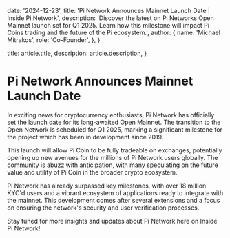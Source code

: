   date: '2024-12-23',
  title: 'Pi Network Announces Mainnet Launch Date | Inside Pi Network',
  description:
    'Discover the latest on Pi Networks Open Mainnet launch set for Q1 2025. Learn how this milestone will impact Pi Coins trading and the future of the Pi ecosystem.',
  author: {
    name: 'Michael Mitrakos',
    role: 'Co-Founder',
  },
}

  title: article.title,
  description: article.description,
}

# Pi Network Announces Mainnet Launch Date

In exciting news for cryptocurrency enthusiasts, Pi Network has officially set the launch date for its long-awaited Open Mainnet. The transition to the Open Network is scheduled for Q1 2025, marking a significant milestone for the project which has been in development since 2019.

This launch will allow Pi Coin to be fully tradeable on exchanges, potentially opening up new avenues for the millions of Pi Network users globally. The community is abuzz with anticipation, with many speculating on the future value and utility of Pi Coin in the broader crypto ecosystem.

Pi Network has already surpassed key milestones, with over 18 million KYC'd users and a vibrant ecosystem of applications ready to integrate with the mainnet. This development comes after several extensions and a focus on ensuring the network's security and user verification processes.

Stay tuned for more insights and updates about Pi Network here on Inside Pi Network!
